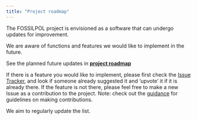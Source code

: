 ```yaml
---
title: "Project roadmap"
---
```


The FOSSILPOL project is envisioned as a software that can undergo updates for improvement. 

We are aware of functions and features we would like to implement in the future.

See the planned future updates in **[project roadmap](https://github.com/orgs/HOPE-UIB-BIO/projects/3)**

If there is a feature you would like to implement, please first check the [Issue Tracker](https://github.com/HOPE-UIB-BIO/FOSSILPOL-issues/issues), and look if someone already suggested it and 'upvote' it if it is already there. If the feature is not there, please feel free to make a new Issue as a contribution to the project. Note: check out the [guidance](https://hope-uib-bio.github.io/FOSSILPOL-website/contributing.html) for guidelines on making contributions. 

We aim to regularly update the list.

